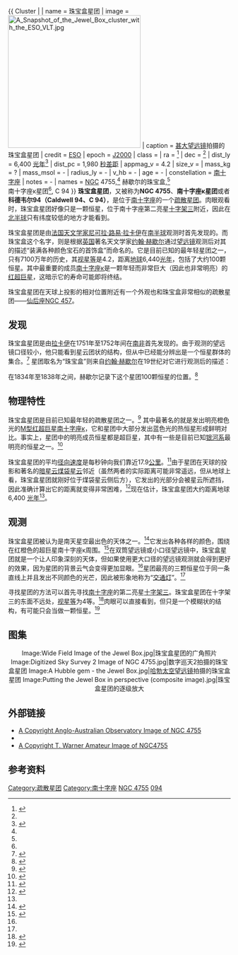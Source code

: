 {{ Cluster |
| name = 珠宝盒星团
| image = [[File:A_Snapshot_of_the_Jewel_Box_cluster_with_the_ESO_VLT.jpg|300px]]
| caption = [[甚大望远镜|甚大望远镜]]拍摄的珠宝盒星团
| credit = [[ESO|ESO]]
| epoch = [[J2000|J2000]]
| class = 
| ra = {{RA|12|53|42}}<ref name="simbad">{{cite web
  | title=SIMBAD Astronomical Database
  | work=Results for NGC 4755
  | url=http://simbad.u-strasbg.fr/Simbad
  | accessdate=2006-12-14
  | archive-date=2019-05-01
  | archive-url=https://web.archive.org/web/20190501023034/http://simbad.u-strasbg.fr/simbad/
  | dead-url=no
  }}</ref>
| dec = {{DEC|-60|22.0}}<ref name="simbad" />
| dist_ly = 6,400 [[光年|光年]]<ref name="webda">{{cite web
  | title=WEBDA Open cluster
  | work=Results for NGC 4755
  | url=http://www.univie.ac.at/webda/cgi-bin/ocl_page.cgi?dirname=ngc4755
  | accessdate=2007-01-12
  | archive-date=2017-11-07
  | archive-url=https://web.archive.org/web/20171107224843/http://www.univie.ac.at/webda/cgi-bin/ocl_page.cgi?dirname=ngc4755
  | dead-url=no
  }}</ref>
| dist_pc = 1,980 [[秒差距|秒差距]]
| appmag_v = 4.2
| size_v = 
| mass_kg = ?
| mass_msol = -
| radius_ly = -
| v_hb = -
| age = -
| constellation = [[南十字座|南十字座]]
| notes = -
| names = [[星云和星团新总表|NGC]] 4755,<ref name="simbad" /> 赫歇尔的珠宝盒,<ref name="simbad" /><br>
南十字座κ星团<ref name="simbad" />, C 94
}}
'''珠宝盒星团'''，又被称为'''NGC 4755'''、'''南十字座κ星团'''或者'''科德韦尔94（Caldwell 94、C 94）'''，是位于[[南十字座|南十字座]]的一个[[疏散星团|疏散星团]]。肉眼观看时，珠宝盒星团好像只是一颗恒星，位于南十字座第二亮星[[十字架三|十字架三]]附近，因此在[[北半球|北半球]]只有纬度较低的地方才能看到。

珠宝盒星团是由[[法国|法国]][[天文学家|天文学家]][[尼可拉·路易·拉卡伊|尼可拉·路易·拉卡伊]]在[[南半球|南半球]]观测时首先发现的。而珠宝盒这个名字，则是根据[[英国|英国]]著名天文学家[[约翰·赫歇尔|约翰·赫歇尔]]通过[[望远镜|望远镜]]观测后对其的描述“装满各种颜色宝石的首饰盒”而命名的。它是目前已知的最年轻星团之一，只有7100万年的历史，其[[视星等|视星等]]是4.2，距离[[地球|地球]]6,440[[光年|光年]]，包括了大约100颗恒星。其中最重要的成员[[南十字座κ|南十字座κ]]是一颗年轻而非常巨大（因此也非常明亮）的[[超巨星|红超巨星]]，这暗示它的寿命可能即将终结。

珠宝盒星团在天球上投影的相对位置附近有一个外观也和珠宝盒非常相似的疏散星团——[[仙后座|仙后座]][[NGC_457|NGC 457]]。

==发现==

珠宝盒星团是由[[尼可拉·路易·拉卡伊|拉卡伊]]在1751年至1752年间在[[南非|南非]]首先发现的。由于观测的望远镜口径较小，他只能看到星云团状的结构，但从中已经能分辨出是一个恒星群体的集合。<ref name="O'Meara">{{Cite book
  | last = O'Meara
  | first = Stephen James
  | title = The Caldwell objects
  | publisher = Sky Publishing Corporation
  | year = 2002
  | location = Cambridge, USA
  | pages = 378
  | url = http://books.google.com.au/books?id=3Hg6YHgx9nAC&pg=PA378&dq=%22kappa+crucis%22+cluster&lr=&cd=1#v=onepage&q=%22kappa%20crucis%22%20cluster&f=false
  | isbn = 0-933346-97-2}}</ref> 星团取名为“珠宝盒”则来自[[约翰·赫歇尔|约翰·赫歇尔]]在19世纪对它进行观测后的描述：
{{cquote|(…) this cluster, though neither a large nor a rich one, is yet and extremely brilliant and beautiful object when viewed through an instrument of sufficient aperture to show distinctly the very different colour of its constituent stars, which give it the effect of a superb piece of fancy jewellery|sign=[[John_Herschel|John Herschel]]|source=<ref name="O'Meara"/>}}

{{cquote|（……）这个星团，虽然不大，包含的恒星也不是很多，但通过大口径望远镜观测却是一个非常明亮而且美丽的天体，它由颜色明显不同的恒星组成，就像是一串华丽花俏的珠宝}}

在1834年至1838年之间，赫歇尔记录下这个星团100颗恒星的位置。<ref name="Thackeray">{{Cite journal
  | last = Thackeray
  | first = A. D.
  | title = The Kappa Crucis Cluster
  | journal = Monthly Notes of the Astronomical Society of South Africa
  | volume = 8
  | pages = 30
  | year = 1949
  | url = http://adsabs.harvard.edu/abs/1949MNSSA...8...30T
  | accessdate = 2010-02-27
  | archive-date = 2020-07-08
  | archive-url = https://web.archive.org/web/20200708005808/https://ui.adsabs.harvard.edu/abs/1949MNSSA...8...30T/abstract
  | dead-url = no
  }}</ref>

==物理特性==

珠宝盒星团是目前已知最年轻的疏散星团之一。<ref name="JudgeToyne">{{Cite book
  | last = Judge
  | first = Harry George
  | coauthors = Toyne, Anthony
  | title = Oxford Illustrated Encyclopedia, Volume 8
  | year = 1993
  | pages = 76
  | url = http://books.google.com.au/books?id=4UgUAQAAIAAJ&q=%22jewel+box+cluster%22&dq=%22jewel+box+cluster%22&cd=7
  | access-date = 2010-07-24
  | archive-date = 2011-06-10
  | archive-url = https://web.archive.org/web/20110610053156/http://books.google.com.au/books?id=4UgUAQAAIAAJ&q=%22jewel+box+cluster%22&dq=%22jewel+box+cluster%22&cd=7
  | dead-url = no
  }}</ref> 其中最著名的就是发出明亮橙色光的[[恒星光谱|M型]][[超巨星|红超巨星]][[南十字座κ|南十字座κ]]，它和星团中大部分发出蓝色光的热恒星形成鲜明对比。事实上，星团中的明亮成员恒星都是超巨星，其中有一些是目前已知[[银河系|银河系]]最明亮的恒星之一。<ref name="Burnham">{{Cite book
  | last = Burnham
  | first = Robert
  | title = Burnham's Celestial Handbook: An Observer's Guide to the Universe Beyond the Solar System
  | publisher = Dover Publications
  | year = 1978
  | location = New York
  | pages = 730
  | url = http://books.google.com.au/books?id=wB9uZ9lH5bgC&pg=PA730&dq=%22kappa+crucis%22+cluster&lr=&cd=12#v=onepage&q=%22kappa%20crucis%22%20cluster&f=false
}}</ref>

珠宝盒星团的平均[[径向速度|径向速度]]是每秒钟向我们靠近17.9[[公里|公里]]。<ref name="Feast">{{Cite journal
  | last = Feast
  | first = M. W.
  | title = The galactic cluster NGC 4755 (κ Crucis)
  | journal = Monthly Notices of the Royal Astronomical Society
  | volume = 126
  | pages = 11
  | year = 1963
  | url = http://adsabs.harvard.edu/abs/1963MNRAS.126...11F
  | accessdate = 2010-02-27
  | archive-date = 2015-03-16
  | archive-url = https://web.archive.org/web/20150316071234/http://adsabs.harvard.edu/abs/1963MNRAS.126...11F
  | dead-url = no
  }}</ref>由于星团在天球的投影和著名的[[暗星云|暗星云]][[煤袋星云|煤袋星云]]邻近（虽然两者的实际距离可能非常遥远，但从地球上看，珠宝盒星团就刚好位于煤袋星云侧后方），它发出的光部分会被星云所遮挡，因此准确计算出它的距离就变得非常困难，<ref name="ConsolmagnoEtAl">{{Cite book
  | last = Consolmagno
  | first = Guy
  | coauthors = Davis, Dan 
  | title = Turn left at Orion: a hundred night sky objects to see in a small telescope
  | publisher = University of Cambridge
  | year = 2005
  | location = Cambridge, United Kingdom
  | pages = 189
  | url = http://books.google.com.au/books?id=PexKTfPy3voC&pg=PA189&dq=%22jewel+box%22+cluster&lr=&cd=19#v=onepage&q=%22jewel%20box%22%20cluster&f=false
  | isbn = 0 521 78190 6}}</ref>现在估计，珠宝盒星团大约距离地球6,400 [[光年|光年]]<ref name="webda"/>。

==观测==

珠宝盒星团被认为是南天星空最出色的天体之一。<ref name="Kaler">{{Cite book
  | last = Kaler
  | first = James B.
  | title = Stars and their spectra: an introduction to the spectral sequence
  | publisher = University of Cambridge
  | year = 1989
  | pages = 13
  | url = http://books.google.com.au/books?id=ycLg34SaJWwC&pg=PA13&dq=%22jewel+box%22+cluster&lr=&cd=6#v=onepage&q=%22jewel%20box%22%20cluster&f=false
  | isbn = 0 521 30494}}</ref>它发出各种各样的颜色，围绕在红橙色的超巨星南十字座κ周围。<ref name="Inglis">{{Cite book
  | last = Inglis
  | first = Mike
  | title = Astronomy of the Milky Way: The observer's guide to the southern Milky Way
  | publisher = Springer
  | year = 2004
  | location = 
  | pages = 78–79
  | url = http://books.google.com.au/books?id=1r0qvMjSCGAC&pg=SA3-PA7&dq=%22jewel+box+cluster%22&lr=&cd=15#v=onepage&q=%22jewel%20box%20cluster%22&f=false
  | doi = 
  | id = 
  | isbn = 1-85233-709-5}}</ref>在双筒望远镜或小口径望远镜中，珠宝盒星团就是一个让人印象深刻的天体，但如果使用更大口径的望远镜观测就会得到更好的效果，因为星团的背景云气会变得更加显眼。<ref name="ConsolmagnoEtAl"/>星团最亮的三颗恒星位于同一条直线上并且发出不同颜色的光芒，因此被形象地称为“[[交通灯|交通灯]]”。<ref name="Inglis"/>

寻找星团的方法可以首先寻找[[南十字座|南十字座]]的第二亮星[[十字架三|十字架三]]。珠宝盒星团在十字架三的东面不远处，[[视星等|视星等]]为4等。<ref name="Mobberley">{{Cite book
  | last = Mobberley
  | first = Martin
  | title = The Caldwell Objects
  | publisher = Springer
  | year = 2009
  | location = 
  | pages = 196
  | url = http://books.google.com.au/books?id=amPrWoOWgHcC&printsec=frontcover&source=gbs_navlinks_s#v=onepage&q=&f=false
  | doi = 10.1007/978-1-4419-0326-6
  | isbn = 978-1-4419-0325-9}}</ref>肉眼可以直接看到，但只是一个模糊状的结构，有可能只会当做一颗恒星。<ref name="RidpathTirion">{{Cite book
  | last = [[Ian_Ridpath|Ridpath, Ian]]
  | coauthors = Tirion, Wil
  | title = Stars and Planets
  | pages = 134
  | url = http://books.google.com.au/books?id=-pfuAAAAMAAJ&q=%22kappa+crucis%22+cluster&dq=%22kappa+crucis%22+cluster&lr=&cd=13
  }}</ref>

==图集==
<center><gallery perrow="4">
Image:Wide Field Image of the Jewel Box.jpg|珠宝盒星团的广角照片
Image:Digitized Sky Survey 2 Image of NGC 4755.jpg|数字巡天2拍摄的珠宝盒星团
Image:A Hubble gem - the Jewel Box.jpg|[[哈勃太空望远镜|哈勃太空望远镜]]拍摄的珠宝盒星团
Image:Putting the Jewel Box in perspective (composite image).jpg|珠宝盒星团的逐级放大
</gallery></center>

==外部链接==
*[https://web.archive.org/web/20100820081932/http://www.seds.org/messier/xtra/ngc/n4755.html A Copyright Anglo-Australian Observatory Image of NGC 4755]
*{{WikiSky|name=The Jewel Box}}
*[http://www.pbase.com/trevrw/image/115713085 A Copyright T. Warner Amateur Image of NGC4755] {{Wayback|url=http://www.pbase.com/trevrw/image/115713085 |date=20121022232604 }}

==参考资料==
<div class="references-small"><references/></div>
{{Sky|12|53|42|-|60|22|00|6400}}

{{科德韦尔天体}}

[[Category:疏散星团|Category:疏散星团]]
[[Category:南十字座|Category:南十字座]]
[[Category:南十字座NGC天体|NGC 4755]]
[[Category:科德韦尔天体|094]]